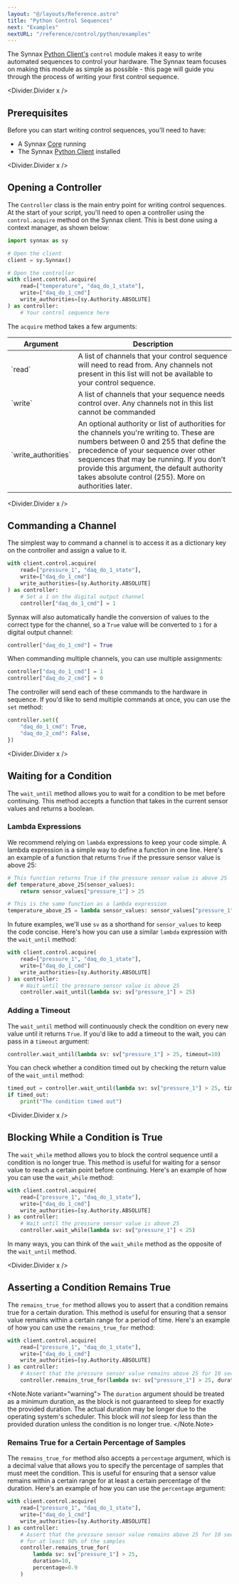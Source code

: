 ```yaml
---
layout: "@/layouts/Reference.astro"
title: "Python Control Sequences"
next: "Examples"
nextURL: "/reference/control/python/examples"
---
```



The Synnax [Python Client's](/reference/python-client/get-started) `control` module
makes it easy to write automated sequences to control your hardware. The Synnax team
focuses on making this module as simple as possible - this page will guide you through
the process of writing your first control sequence.

<Divider.Divider x />

## Prerequisites

Before you can start writing control sequences, you'll need to have:

- A Synnax [Core](/reference/core/quick-start) running
- The Synnax [Python Client](/reference/python-client/get-started) installed

<Divider.Divider x />

## Opening a Controller

The `Controller` class is the main entry point for writing control sequences. At the
start of your script, you'll need to open a controller using the `control.acquire`
method on the Synnax client. This is best done using a context manager, as shown below:

```python
import synnax as sy

# Open the client
client = sy.Synnax()

# Open the controller
with client.control.acquire(
    read=["temperature", "daq_do_1_state"],
    write=["daq_do_1_cmd"]
    write_authorities=[sy.Authority.ABSOLUTE]
) as controller:
    # Your control sequence here
```

The `acquire` method takes a few arguments:

<Table>
  <thead>
    <tr>
      <th>Argument</th>
      <th>Description</th>
    </tr>
  </thead>
  <tbody>
    <tr>
      <td>`read`</td>
      <td>
        A list of channels that your control sequence will need to read from. Any
        channels not present in this list will not be available to your control
        sequence.
      </td>
    </tr>
    <tr>
      <td>`write`</td>
      <td>
        A list of channels that your sequence needs control over. Any channels not in
        this list cannot be commanded
      </td>
    </tr>
    <tr>
      <td>`write_authorities`</td>
      <td>
        An optional authority or list of authorities for the channels you're writing to.
        These are numbers between 0 and 255 that define the precedence of your sequence
        over other sequences that may be running. If you don't provide this argument,
        the default authority takes absolute control (255). More on authorities later.
      </td>
    </tr>
  </tbody>
</Table>

<Divider.Divider x />

## Commanding a Channel

The simplest way to command a channel is to access it as a dictionary key on the
controller and assign a value to it.

```python
with client.control.acquire(
    read=["pressure_1", "daq_do_1_state"],
    write=["daq_do_1_cmd"]
    write_authorities=[sy.Authority.ABSOLUTE]
) as controller:
    # Set a 1 on the digital output channel
    controller["daq_do_1_cmd"] = 1
```

Synnax will also automatically handle the conversion of values to the correct type for
the channel, so a `True` value will be converted to `1` for a digital output channel:

```python
controller["daq_do_1_cmd"] = True
```

When commanding multiple channels, you can use multiple assignments:

```python
controller["daq_do_1_cmd"] = 1
controller["daq_do_2_cmd"] = 0
```

The controller will send each of these commands to the hardware in sequence. If you'd
like to send multiple commands at once, you can use the `set` method:

```python
controller.set({
    "daq_do_1_cmd": True,
    "daq_do_2_cmd": False,
})
```

<Divider.Divider x />

## Waiting for a Condition

The `wait_until` method allows you to wait for a condition to be met before continuing.
This method accepts a function that takes in the current sensor values and returns a
boolean.

### Lambda Expressions

We recommend relying on `lambda` expressions to keep your code simple. A lambda
expression is a simple way to define a function in one line. Here's an example of a
function that returns `True` if the pressure sensor value is above 25:

```python
# This function returns True if the pressure sensor value is above 25
def temperature_above_25(sensor_values):
    return sensor_values["pressure_1"] > 25

# This is the same function as a lambda expression
temperature_above_25 = lambda sensor_values: sensor_values["pressure_1"] > 25
```

In future examples, we'll use `sv` as a shorthand for `sensor_values` to keep the code
concise. Here's how you can use a similar `lambda` expression with the `wait_until`
method:

```python
with client.control.acquire(
    read=["pressure_1", "daq_do_1_state"],
    write=["daq_do_1_cmd"]
    write_authorities=[sy.Authority.ABSOLUTE]
) as controller:
    # Wait until the pressure sensor value is above 25
    controller.wait_until(lambda sv: sv["pressure_1"] > 25)
```

### Adding a Timeout

The `wait_until` method will continuously check the condition on every new value until
it returns `True`. If you'd like to add a timeout to the wait, you can pass in a
`timeout` argument:

```python
controller.wait_until(lambda sv: sv["pressure_1"] > 25, timeout=10)
```

You can check whether a condition timed out by checking the return value of the
`wait_until` method:

```python
timed_out = controller.wait_until(lambda sv: sv["pressure_1"] > 25, timeout=10)
if timed_out:
    print("The condition timed out")
```

<Divider.Divider x />

## Blocking While a Condition is True

The `wait_while` method allows you to block the control sequence until a condition is no
longer true. This method is useful for waiting for a sensor value to reach a certain
point before continuing. Here's an example of how you can use the `wait_while` method:

```python
with client.control.acquire(
    read=["pressure_1", "daq_do_1_state"],
    write=["daq_do_1_cmd"]
    write_authorities=[sy.Authority.ABSOLUTE]
) as controller:
    # Wait until the pressure sensor value is above 25
    controller.wait_while(lambda sv: sv["pressure_1"] < 25)
```

In many ways, you can think of the `wait_while` method as the opposite of the
`wait_until` method.

<Divider.Divider x />

## Asserting a Condition Remains True

The `remains_true_for` method allows you to assert that a condition remains true for a
certain duration. This method is useful for ensuring that a sensor value remains within
a certain range for a period of time. Here's an example of how you can use the
`remains_true_for` method:

```python
with client.control.acquire(
    read=["pressure_1", "daq_do_1_state"],
    write=["daq_do_1_cmd"]
    write_authorities=[sy.Authority.ABSOLUTE]
) as controller:
    # Assert that the pressure sensor value remains above 25 for 10 seconds
    controller.remains_true_for(lambda sv: sv["pressure_1"] > 25, duration=10)
```

<Note.Note variant="warning">
  The `duration` argument should be treated as a minimum duration, as the block is not
  guaranteed to sleep for exactly the provided duration. The actual duration may be
  longer due to the operating system's scheduler. This block will _not_ sleep for less
  than the provided duration unless the condition is no longer true.
</Note.Note>

### Remains True for a Certain Percentage of Samples

The `remains_true_for` method also accepts a `percentage` argument, which is a decimal
value that allows you to specify the percentage of samples that must meet the condition.
This is useful for ensuring that a sensor value remains within a certain range for at
least a certain percentage of the duration. Here's an example of how you can use the
`percentage` argument:

```python
with client.control.acquire(
    read=["pressure_1", "daq_do_1_state"],
    write=["daq_do_1_cmd"]
    write_authorities=[sy.Authority.ABSOLUTE]
) as controller:
    # Assert that the pressure sensor value remains above 25 for 10 seconds
    # for at least 90% of the samples
    controller.remains_true_for(
        lambda sv: sv["pressure_1"] > 25,
        duration=10,
        percentage=0.9
    )
```
